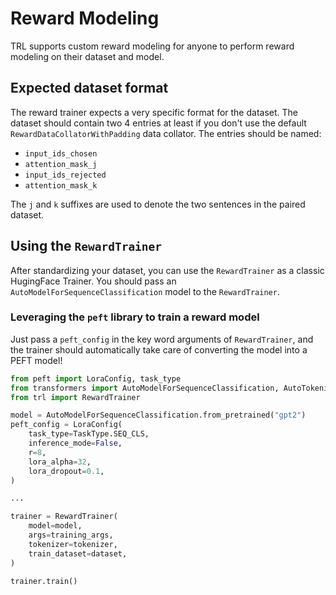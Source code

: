 # Reward Modeling

TRL supports custom reward modeling for anyone to perform reward modeling on their dataset and model. 

## Expected dataset format

The reward trainer expects a very specific format for the dataset. The dataset should contain two 4 entries at least
if you don't use the default `RewardDataCollatorWithPadding` data collator. The entries should be named:

- `input_ids_chosen`
- `attention_mask_j`
- `input_ids_rejected`
- `attention_mask_k`

The `j` and `k` suffixes are used to denote the two sentences in the paired dataset.

## Using the `RewardTrainer`

After standardizing your dataset, you can use the `RewardTrainer` as a classic HugingFace Trainer. 
You should pass an `AutoModelForSequenceClassification` model to the `RewardTrainer`.

### Leveraging the `peft` library to train a reward model

Just pass a `peft_config` in the key word arguments of `RewardTrainer`, and the trainer should automatically take care of converting the model into a PEFT model!

```python
from peft import LoraConfig, task_type
from transformers import AutoModelForSequenceClassification, AutoTokenizer, TrainingArguments
from trl import RewardTrainer

model = AutoModelForSequenceClassification.from_pretrained("gpt2")
peft_config = LoraConfig(
    task_type=TaskType.SEQ_CLS,
    inference_mode=False,
    r=8,
    lora_alpha=32,
    lora_dropout=0.1,
)

...

trainer = RewardTrainer(
    model=model,
    args=training_args,
    tokenizer=tokenizer,
    train_dataset=dataset,
)

trainer.train()

```